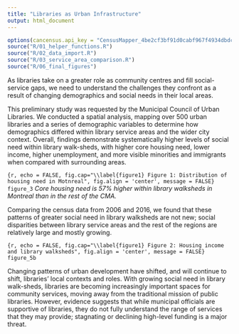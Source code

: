 ```yaml
---
title: "Libraries as Urban Infrastructure"
output: html_document
---
```


```r
options(cancensus.api_key = "CensusMapper_4be2cf3bf91d0cabf967f4934dbdc63b")
source("R/01_helper_functions.R")
source("R/02_data_import.R")
source("R/03_service_area_comparison.R")
source("R/06_final_figures")
```

As libraries take on a greater role as community centres and fill social-service gaps, we need to understand the challenges they confront as a result of changing demographics and social needs in their local areas.

This preliminary study was requested by the Municipal Council of Urban Libraries. We conducted a spatial analysis, mapping over 500 urban libraries and a series of demographic variables to determine how demographics differed within library service areas and the wider city context.
Overall, findings demonstrate systematically higher levels of social need within library walk-sheds, with higher core housing need, lower income, higher unemployment, and more visible minorities and immigrants when compared with surrounding areas.

```{r, echo = FALSE, fig.cap="\\label{figure1} Figure 1: Distribution of housing need in Motnreal", fig.align = 'center', message = FALSE}
figure_3
```
*Core housing need is 57% higher within library walksheds in Montreal than in the rest of the CMA.*

Comparing the census data from 2006 and 2016, we found that these patterns of greater social need in library walksheds are not new; social disparities between library service areas and the rest of the regions are relatively large and mostly growing. 

```{r, echo = FALSE, fig.cap="\\label{figure1} Figure 2: Housing income and library walksheds", fig.align = 'center', message = FALSE}
figure_5b
```


Changing patterns of urban development have shifted, and will continue to shift, libraries’ local contexts and roles. With growing social need in library walk-sheds, libraries are becoming increasingly important spaces for community services, moving away from the traditional mission of public libraries. However, evidence suggests that while municipal officials are supportive of libraries, they do not fully understand the range of services that they may provide; stagnating or declining high-level funding is a major threat.



